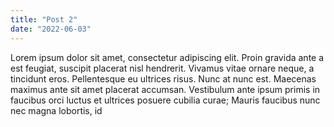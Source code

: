 ```yaml
---
title: "Post 2"
date: "2022-06-03"
---
```


Lorem ipsum dolor sit amet, consectetur adipiscing elit. Proin gravida ante a est feugiat, suscipit placerat nisl hendrerit. Vivamus vitae
ornare neque, a tincidunt eros. Pellentesque eu ultrices risus. Nunc at nunc est. Maecenas maximus ante sit amet placerat accumsan.
Vestibulum ante ipsum primis in faucibus orci luctus et ultrices posuere cubilia curae; Mauris faucibus nunc nec magna lobortis, id